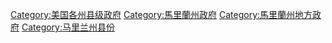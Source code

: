 [[Category:美国各州县级政府|Category:美国各州县级政府]]
[[Category:馬里蘭州政府|Category:馬里蘭州政府]]
[[Category:馬里蘭州地方政府|Category:馬里蘭州地方政府]]
[[Category:马里兰州县份|Category:马里兰州县份]]
